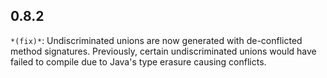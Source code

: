 ## 0.8.2
`*(fix)*`: Undiscriminated unions are now generated with de-conflicted method signatures. Previously, certain undiscriminated unions would have failed to compile due to Java's type erasure causing conflicts.

